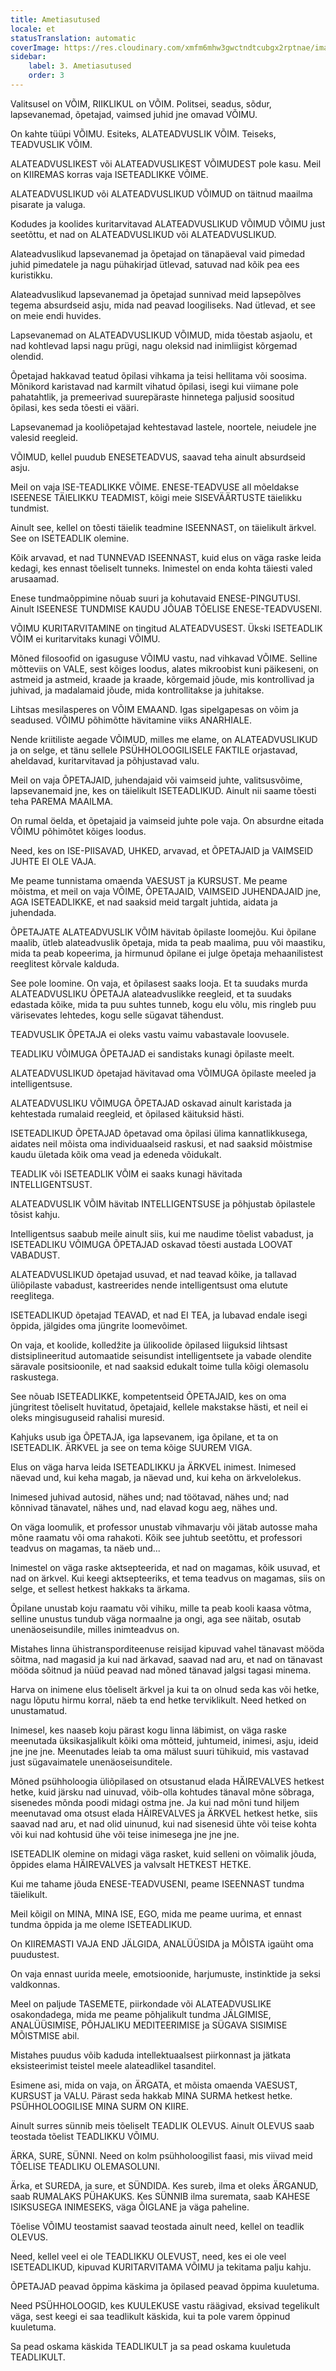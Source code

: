 ```yaml
---
title: Ametiasutused
locale: et
statusTranslation: automatic
coverImage: https://res.cloudinary.com/xmfm6mhw3gwctndtcubgx2rptnae/image/upload/v1740337243/small_cover_educacion_fundamental_a051170f1c.webp
sidebar:
    label: 3. Ametiasutused
    order: 3
---
```

Valitsusel on VÕIM, RIIKLIKUL on VÕIM. Politsei, seadus, sõdur, lapsevanemad, õpetajad, vaimsed juhid jne omavad VÕIMU.

On kahte tüüpi VÕIMU. Esiteks, ALATEADVUSLIK VÕIM. Teiseks, TEADVUSLIK VÕIM.

ALATEADVUSLIKEST või ALATEADVUSLIKEST VÕIMUDEST pole kasu. Meil on KIIREMAS korras vaja ISETEADLIKKE VÕIME.

ALATEADVUSLIKUD või ALATEADVUSLIKUD VÕIMUD on täitnud maailma pisarate ja valuga.

Kodudes ja koolides kuritarvitavad ALATEADVUSLIKUD VÕIMUD VÕIMU just seetõttu, et nad on ALATEADVUSLIKUD või ALATEADVUSLIKUD.

Alateadvuslikud lapsevanemad ja õpetajad on tänapäeval vaid pimedad juhid pimedatele ja nagu pühakirjad ütlevad, satuvad nad kõik pea ees kuristikku.

Alateadvuslikud lapsevanemad ja õpetajad sunnivad meid lapsepõlves tegema absurdseid asju, mida nad peavad loogiliseks. Nad ütlevad, et see on meie endi huvides.

Lapsevanemad on ALATEADVUSLIKUD VÕIMUD, mida tõestab asjaolu, et nad kohtlevad lapsi nagu prügi, nagu oleksid nad inimliigist kõrgemad olendid.

Õpetajad hakkavad teatud õpilasi vihkama ja teisi hellitama või soosima. Mõnikord karistavad nad karmilt vihatud õpilasi, isegi kui viimane pole pahatahtlik, ja premeerivad suurepäraste hinnetega paljusid soositud õpilasi, kes seda tõesti ei vääri.

Lapsevanemad ja kooliõpetajad kehtestavad lastele, noortele, neiudele jne valesid reegleid.

VÕIMUD, kellel puudub ENESETEADVUS, saavad teha ainult absurdseid asju.

Meil on vaja ISE-TEADLIKKE VÕIME. ENESE-TEADVUSE all mõeldakse ISEENESE TÄIELIKKU TEADMIST, kõigi meie SISEVÄÄRTUSTE täielikku tundmist.

Ainult see, kellel on tõesti täielik teadmine ISEENNAST, on täielikult ärkvel. See on ISETEADLIK olemine.

Kõik arvavad, et nad TUNNEVAD ISEENNAST, kuid elus on väga raske leida kedagi, kes ennast tõeliselt tunneks. Inimestel on enda kohta täiesti valed arusaamad.

Enese tundmaõppimine nõuab suuri ja kohutavaid ENESE-PINGUTUSI. Ainult ISEENESE TUNDMISE KAUDU JÕUAB TÕELISE ENESE-TEADVUSENI.

VÕIMU KURITARVITAMINE on tingitud ALATEADVUSEST. Ükski ISETEADLIK VÕIM ei kuritarvitaks kunagi VÕIMU.

Mõned filosoofid on igasuguse VÕIMU vastu, nad vihkavad VÕIME. Selline mõtteviis on VALE, sest kõiges loodus, alates mikroobist kuni päikeseni, on astmeid ja astmeid, kraade ja kraade, kõrgemaid jõude, mis kontrollivad ja juhivad, ja madalamaid jõude, mida kontrollitakse ja juhitakse.

Lihtsas mesilasperes on VÕIM EMAAND. Igas sipelgapesas on võim ja seadused. VÕIMU põhimõtte hävitamine viiks ANARHIALE.

Nende kriitiliste aegade VÕIMUD, milles me elame, on ALATEADVUSLIKUD ja on selge, et tänu sellele PSÜHHOLOOGILISELE FAKTILE orjastavad, aheldavad, kuritarvitavad ja põhjustavad valu.

Meil on vaja ÕPETAJAID, juhendajaid või vaimseid juhte, valitsusvõime, lapsevanemaid jne, kes on täielikult ISETEADLIKUD. Ainult nii saame tõesti teha PAREMA MAAILMA.

On rumal öelda, et õpetajaid ja vaimseid juhte pole vaja. On absurdne eitada VÕIMU põhimõtet kõiges loodus.

Need, kes on ISE-PIISAVAD, UHKED, arvavad, et ÕPETAJAID ja VAIMSEID JUHTE EI OLE VAJA.

Me peame tunnistama omaenda VAESUST ja KURSUST. Me peame mõistma, et meil on vaja VÕIME, ÕPETAJAID, VAIMSEID JUHENDAJAID jne, AGA ISETEADLIKKE, et nad saaksid meid targalt juhtida, aidata ja juhendada.

ÕPETAJATE ALATEADVUSLIK VÕIM hävitab õpilaste loomejõu. Kui õpilane maalib, ütleb alateadvuslik õpetaja, mida ta peab maalima, puu või maastiku, mida ta peab kopeerima, ja hirmunud õpilane ei julge õpetaja mehaanilistest reeglitest kõrvale kalduda.

See pole loomine. On vaja, et õpilasest saaks looja. Et ta suudaks murda ALATEADVUSLIKU ÕPETAJA alateadvuslikke reegleid, et ta suudaks edastada kõike, mida ta puu suhtes tunneb, kogu elu võlu, mis ringleb puu värisevates lehtedes, kogu selle sügavat tähendust.

TEADVUSLIK ÕPETAJA ei oleks vastu vaimu vabastavale loovusele.

TEADLIKU VÕIMUGA ÕPETAJAD ei sandistaks kunagi õpilaste meelt.

ALATEADVUSLIKUD õpetajad hävitavad oma VÕIMUGA õpilaste meeled ja intelligentsuse.

ALATEADVUSLIKU VÕIMUGA ÕPETAJAD oskavad ainult karistada ja kehtestada rumalaid reegleid, et õpilased käituksid hästi.

ISETEADLIKUD ÕPETAJAD õpetavad oma õpilasi ülima kannatlikkusega, aidates neil mõista oma individuaalseid raskusi, et nad saaksid mõistmise kaudu ületada kõik oma vead ja edeneda võidukalt.

TEADLIK või ISETEADLIK VÕIM ei saaks kunagi hävitada INTELLIGENTSUST.

ALATEADVUSLIK VÕIM hävitab INTELLIGENTSUSE ja põhjustab õpilastele tõsist kahju.

Intelligentsus saabub meile ainult siis, kui me naudime tõelist vabadust, ja ISETEADLIKU VÕIMUGA ÕPETAJAD oskavad tõesti austada LOOVAT VABADUST.

ALATEADVUSLIKUD õpetajad usuvad, et nad teavad kõike, ja tallavad üliõpilaste vabadust, kastreerides nende intelligentsust oma elutute reeglitega.

ISETEADLIKUD õpetajad TEAVAD, et nad EI TEA, ja lubavad endale isegi õppida, jälgides oma jüngrite loomevõimet.

On vaja, et koolide, kolledžite ja ülikoolide õpilased liiguksid lihtsast distsiplineeritud automaatide seisundist intelligentsete ja vabade olendite säravale positsioonile, et nad saaksid edukalt toime tulla kõigi olemasolu raskustega.

See nõuab ISETEADLIKKE, kompetentseid ÕPETAJAID, kes on oma jüngritest tõeliselt huvitatud, õpetajaid, kellele makstakse hästi, et neil ei oleks mingisuguseid rahalisi muresid.

Kahjuks usub iga ÕPETAJA, iga lapsevanem, iga õpilane, et ta on ISETEADLIK. ÄRKVEL ja see on tema kõige SUUREM VIGA.

Elus on väga harva leida ISETEADLIKKU ja ÄRKVEL inimest. Inimesed näevad und, kui keha magab, ja näevad und, kui keha on ärkvelolekus.

Inimesed juhivad autosid, nähes und; nad töötavad, nähes und; nad kõnnivad tänavatel, nähes und, nad elavad kogu aeg, nähes und.

On väga loomulik, et professor unustab vihmavarju või jätab autosse maha mõne raamatu või oma rahakoti. Kõik see juhtub seetõttu, et professori teadvus on magamas, ta näeb und...

Inimestel on väga raske aktsepteerida, et nad on magamas, kõik usuvad, et nad on ärkvel. Kui keegi aktsepteeriks, et tema teadvus on magamas, siis on selge, et sellest hetkest hakkaks ta ärkama.

Õpilane unustab koju raamatu või vihiku, mille ta peab kooli kaasa võtma, selline unustus tundub väga normaalne ja ongi, aga see näitab, osutab unenäoseisundile, milles inimteadvus on.

Mistahes linna ühistransporditeenuse reisijad kipuvad vahel tänavast mööda sõitma, nad magasid ja kui nad ärkavad, saavad nad aru, et nad on tänavast mööda sõitnud ja nüüd peavad nad mõned tänavad jalgsi tagasi minema.

Harva on inimene elus tõeliselt ärkvel ja kui ta on olnud seda kas või hetke, nagu lõputu hirmu korral, näeb ta end hetke terviklikult. Need hetked on unustamatud.

Inimesel, kes naaseb koju pärast kogu linna läbimist, on väga raske meenutada üksikasjalikult kõiki oma mõtteid, juhtumeid, inimesi, asju, ideid jne jne jne. Meenutades leiab ta oma mälust suuri tühikuid, mis vastavad just sügavaimatele unenäoseisunditele.

Mõned psühholoogia üliõpilased on otsustanud elada HÄIREVALVES hetkest hetke, kuid järsku nad uinuvad, võib-olla kohtudes tänaval mõne sõbraga, sisenedes mõnda poodi midagi ostma jne. Ja kui nad mõni tund hiljem meenutavad oma otsust elada HÄIREVALVES ja ÄRKVEL hetkest hetke, siis saavad nad aru, et nad olid uinunud, kui nad sisenesid ühte või teise kohta või kui nad kohtusid ühe või teise inimesega jne jne jne.

ISETEADLIK olemine on midagi väga rasket, kuid selleni on võimalik jõuda, õppides elama HÄIREVALVES ja valvsalt HETKEST HETKE.

Kui me tahame jõuda ENESE-TEADVUSENI, peame ISEENNAST tundma täielikult.

Meil kõigil on MINA, MINA ISE, EGO, mida me peame uurima, et ennast tundma õppida ja me oleme ISETEADLIKUD.

On KIIREMASTI VAJA END JÄLGIDA, ANALÜÜSIDA ja MÕISTA igaüht oma puudustest.

On vaja ennast uurida meele, emotsioonide, harjumuste, instinktide ja seksi valdkonnas.

Meel on paljude TASEMETE, piirkondade või ALATEADVUSLIKE osakondadega, mida me peame põhjalikult tundma JÄLGIMISE, ANALÜÜSIMISE, PÕHJALIKU MEDITEERIMISE ja SÜGAVA SISIMISE MÕISTMISE abil.

Mistahes puudus võib kaduda intellektuaalsest piirkonnast ja jätkata eksisteerimist teistel meele alateadlikel tasanditel.

Esimene asi, mida on vaja, on ÄRGATA, et mõista omaenda VAESUST, KURSUST ja VALU. Pärast seda hakkab MINA SURMA hetkest hetke. PSÜHHOLOOGILISE MINA SURM ON KIIRE.

Ainult surres sünnib meis tõeliselt TEADLIK OLEVUS. Ainult OLEVUS saab teostada tõelist TEADLIKKU VÕIMU.

ÄRKA, SURE, SÜNNI. Need on kolm psühholoogilist faasi, mis viivad meid TÕELISE TEADLIKU OLEMASOLUNI.

Ärka, et SUREDA, ja sure, et SÜNDIDA. Kes sureb, ilma et oleks ÄRGANUD, saab RUMALAKS PÜHAKUKS. Kes SÜNNIB ilma suremata, saab KAHESE ISIKSUSEGA INIMESEKS, väga ÕIGLANE ja väga paheline.

Tõelise VÕIMU teostamist saavad teostada ainult need, kellel on teadlik OLEVUS.

Need, kellel veel ei ole TEADLIKKU OLEVUST, need, kes ei ole veel ISETEADLIKUD, kipuvad KURITARVITAMA VÕIMU ja tekitama palju kahju.

ÕPETAJAD peavad õppima käskima ja õpilased peavad õppima kuuletuma.

Need PSÜHHOLOOGID, kes KUULEKUSE vastu räägivad, eksivad tegelikult väga, sest keegi ei saa teadlikult käskida, kui ta pole varem õppinud kuuletuma.

Sa pead oskama käskida TEADLIKULT ja sa pead oskama kuuletuda TEADLIKULT.

